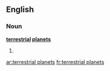 ==English==

===Noun===
{{wikipedia|terrestrial_planet|terrestrial planets}}
'''[[terrestrial]] [[planet]]s'''

# {{plural of|terrestrial planet}}

[[ar:terrestrial planets]]
[[fr:terrestrial planets]]